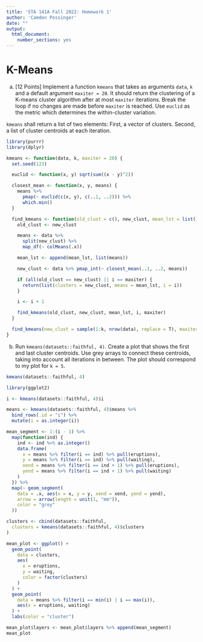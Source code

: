 ```yaml
---
title: 'STA 141A Fall 2022: Homework 1'
author: 'Camden Possinger'
date: ""
output:
  html_document:
    number_sections: yes
---
```

# K-Means

a) [12 Points] Implement a function `kmeans` that takes as arguments `data`, `k` and a default argument `maxiter = 20`. 
It should return the clustering of a K-means cluster algorithm after at most `maxiter` iterations. Break the loop if no changes are made before `maxiter` is reached. Use `euclid` as the metric which determines the within-cluster variation. 

`kmeans` shall return a list of two elements: First, a vector of clusters. Second, a list of cluster centroids at each iteration. 

```r
library(purrr)
library(dplyr)

kmeans <- function(data, k, maxiter = 20) {
  set.seed(123)

  euclid <- function(x, y) sqrt(sum((x - y)^2))

  closest_mean <- function(x, y, means) {
    means %>%
      pmap(~ euclid(c(x, y), c(..1, ..2))) %>%
      which.min()
  }

  find_kmeans <- function(old_clust = c(), new_clust, mean_lst = list(), i = 1, maxiter) {
    old_clust <- new_clust

    means <- data %>%
      split(new_clust) %>%
      map_df(~ colMeans(.x))

    mean_lst <- append(mean_lst, list(means))

    new_clust <- data %>% pmap_int(~ closest_mean(..1, ..2, means))

    if (all(old_clust == new_clust) || i == maxiter) {
      return(list(clusters = new_clust, means = mean_lst, i = i))
    }

    i <- i + 1

    find_kmeans(old_clust, new_clust, mean_lst, i, maxiter)
  }

  find_kmeans(new_clust = sample(1:k, nrow(data), replace = T), maxiter = maxiter)
}
```


b) Run `kmeans(datasets::faithful, 4)`. Create a plot that shows the first and last cluster centroids. Use grey arrays to connect these centroids, taking into account all iterations in between. The plot should correspond to my plot for `k = 5`. 

```r
kmeans(datasets::faithful, 4)
```

```r
library(ggplot2)

i <- kmeans(datasets::faithful, 4)$i

means <- kmeans(datasets::faithful, 4)$means %>%
  bind_rows(.id = "i") %>%
  mutate(i = as.integer(i))

mean_segment <- 1:(i - 1) %>%
  map(function(ind) {
    ind <- ind %>% as.integer()
    data.frame(
      x = means %>% filter(i == ind) %>% pull(eruptions),
      y = means %>% filter(i == ind) %>% pull(waiting),
      xend = means %>% filter(i == ind + 1) %>% pull(eruptions),
      yend = means %>% filter(i == ind + 1) %>% pull(waiting)
    )
  }) %>%
  map(~ geom_segment(
    data = .x, aes(x = x, y = y, xend = xend, yend = yend),
    arrow = arrow(length = unit(1, "mm")),
    color = "grey"
  ))

clusters <- cbind(datasets::faithful,
  clusters = kmeans(datasets::faithful, 4)$clusters
)

mean_plot <- ggplot() +
  geom_point(
    data = clusters,
    aes(
      x = eruptions,
      y = waiting,
      color = factor(clusters)
    )
  ) +
  geom_point(
    data = means %>% filter(i == min(i) | i == max(i)),
    aes(x = eruptions, waiting)
  ) +
  labs(color = "cluster")

mean_plot$layers <- mean_plot$layers %>% append(mean_segment)
mean_plot
```


